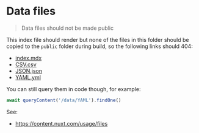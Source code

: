 # Data files

> Data files should not be made public

This index file should render but none of the files in this folder should be copied to the `public` folder during build, so the following links should 404:

- [index.mdx](/data/index.mdx)
- [CSV.csv](/data/CSV.csv)
- [JSON.json](/data/JSON.json)
- [YAML.yml](/data/YAML.yml)

You can still query them in code though, for example:

```js
await queryContent('/data/YAML').findOne()
```

See:

- https://content.nuxt.com/usage/files
